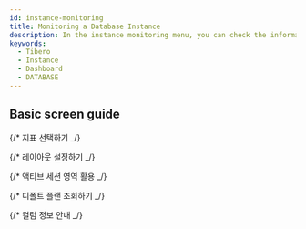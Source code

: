 ```yaml
---
id: instance-monitoring
title: Monitoring a Database Instance
description: In the instance monitoring menu, you can check the information details on key metrics of the database server in real time.
keywords:
  - Tibero
  - Instance
  - Dashboard
  - DATABASE
---
```



<Dbinstancemonitoringdesc />

## Basic screen guide

<ProdImg img='db-instance-monitoring.png' desc='Instance Monitoring' />


<Dbinstancemonitoringbasicusage />

{/* 지표 선택하기 _/}

<Dbselectmetricdatawidget />

{/* 레이아웃 설정하기 _/}

<Dbsetlayout />

{/* 액티브 세션 영역 활용 _/}

<Dbusingareaactivesession />


<Dbquerydetails level={3} />

{/* 디폴트 플랜 조회하기 _/}


<CheckDefaultPlan level={4} />


<Dbdataeditcolumn level={2} />

{/* 컬럼 정보 안내 _/}

<Columns level={2} />
